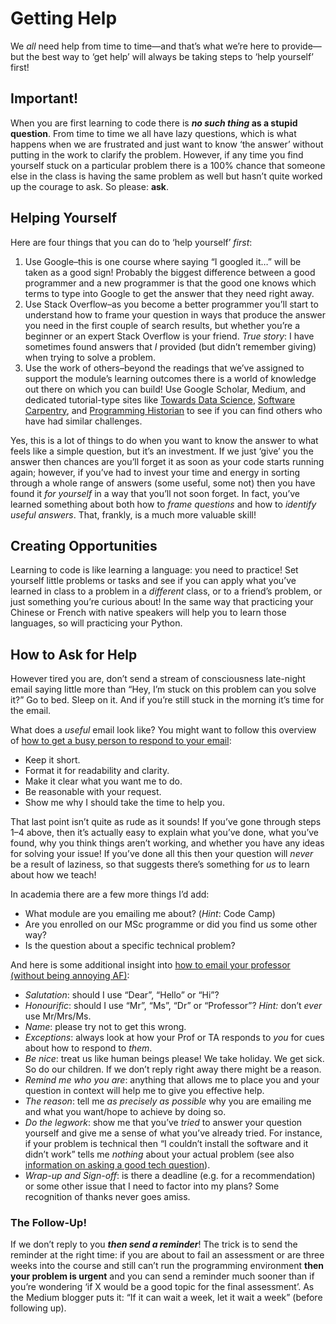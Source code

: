 # Getting Help

We *all* need help from time to time---and that's what we're here to provide---but the best way to 'get help' will always be taking steps to 'help yourself' first!

## Important!

When you are first learning to code there is ***no such thing* as a stupid question**. From time to time we all have lazy questions, which is what happens when we are frustrated and just want to know 'the answer' without putting in the work to clarify the problem. However, if any time you find yourself stuck on a particular problem there is a 100% chance that someone else in the class is having the same problem as well but hasn't quite worked up the courage to ask. So please: **ask**.

## Helping Yourself

Here are four things that you can do to 'help yourself' *first*:

1. Use Google--this is one course where saying "I googled it..." will be taken as a good sign! Probably the biggest difference between a good programmer and a new programmer is that the good one knows which terms to type into Google to get the answer that they need right away.
2. Use Stack Overflow--as you become a better programmer you'll start to understand how to frame your question in ways that produce the answer you need in the first couple of search results, but whether you're a beginner or an expert Stack Overflow is your friend. *True story*: I have sometimes found answers that *I* provided (but didn't remember giving) when trying to solve a problem.
3. Use the work of others--beyond the readings that we've assigned to support the module's learning outcomes there is a world of knowledge out there on which you can build! Use Google Scholar, Medium, and dedicated tutorial-type sites like [Towards Data Science](https://towardsdatascience.com), [Software Carpentry](https://swcarpentry.github.io/python-novice-inflammation/), and [Programming Historian](https://programminghistorian.org) to see if you can find others who have had similar challenges.

Yes, this is a lot of things to do when you want to know the answer to what feels like a simple question, but it's an investment. If we just 'give' you the answer then chances are you'll forget it as soon as your code starts running again; however, if you've had to invest your time and energy in sorting through a whole range of answers (some useful, some not) then you have found it *for yourself* in a way that you'll not soon forget. In fact, you've learned something about both how to *frame questions* and how to *identify useful answers*. That, frankly, is a much more valuable skill!

## Creating Opportunities

Learning to code is like learning a language: you need to practice! Set yourself little problems or tasks and see if you can apply what you've learned in class to a problem in a *different* class, or to a friend's problem, or just something you're curious about! In the same way that practicing your Chinese or French with native speakers will help you to learn those languages, so will practicing your Python.

## How to Ask for Help

However tired you are, don't send a stream of consciousness late-night email saying little more than "Hey, I'm stuck on this problem can you solve it?" Go to bed. Sleep on it. And if you're still stuck in the morning it's time for the email.

What does a *useful* email look like? You might want to follow this overview of [how to get a busy person to respond to your email](https://byrslf.co/how-to-get-a-busy-person-to-respond-to-your-email-52e5d4d69671):

- Keep it short.
- Format it for readability and clarity.
- Make it clear what you want me to do.
- Be reasonable with your request.
- Show me why I should take the time to help you.

That last point isn't quite as rude as it sounds! If you've gone through steps 1--4 above, then it's actually easy to explain what you've done, what you've found, why you think things aren't working, and whether you have any ideas for solving your issue! If you've done all this then your question will *never* be a result of laziness, so that suggests there's something for *us* to learn about how we teach!

In academia there are a few more things I'd add:

- What module are you emailing me about? (*Hint*: Code Camp)
- Are you enrolled on our MSc programme or did you find us some other way?
- Is the question about a specific technical problem?

And here is some additional insight into [how to email your professor (without being annoying AF)](https://medium.com/@lportwoodstacer/how-to-email-your-professor-without-being-annoying-af-cf64ae0e4087):

- *Salutation*: should I use "Dear", "Hello" or "Hi"?
- *Honourific*: should I use "Mr", "Ms", "Dr" or "Professor"? *Hint:* don't *ever* use Mr/Mrs/Ms.
- *Name*: please try not to get this wrong.
- *Exceptions*: always look at how your Prof or TA responds to *you* for cues about how to respond to *them*.
- *Be nice*: treat us like human beings please! We take holiday. We get sick. So do our children. If we don't reply right away there might be a reason.
- *Remind me who you are*: anything that allows me to place you and your question in context will help me to give you effective help.
- *The reason*: tell me *as precisely as possible* why you are emailing me and what you want/hope to achieve by doing so.
- *Do the legwork*: show me that you've *tried* to answer your question yourself and give me a sense of what you've already tried. For instance, if your problem is technical then "I couldn't install the software and it didn't work" tells me *nothing* about your actual problem (see also [information on asking a good tech question](https://www.propublica.org/nerds/how-to-ask-programming-questions)).
- *Wrap-up and Sign-off*: is there a deadline (e.g. for a recommendation) or some other issue that I need to factor into my plans? Some recognition of thanks never goes amiss.

### The Follow-Up!

If we don't reply to you ***then send a reminder***! The trick is to send the reminder at the right time: if you are about to fail an assessment or are three weeks into the course and still can't run the programming environment **then your problem is urgent** and you can send a reminder much sooner than if you're wondering 'if X would be a good topic for the final assessment'. As the Medium blogger puts it: "If it can wait a week, let it wait a week" (before following up).

